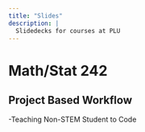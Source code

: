 ```yaml
---
title: "Slides"
description: | 
  Slidedecks for courses at PLU
---
```


# Math/Stat 242

## Project Based Workflow
-Teaching Non-STEM Student to Code